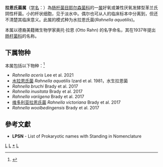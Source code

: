 {{Automatic taxobox
| taxon = Rahnella
| authority = Izard et al., 1981
| type species = 水拉恩氏菌<br>''Rahnella aquatilis''
| type species authority = Izard et al., 1981
}}
'''拉恩氏菌属'''（[[学名|学名]]：{{lang|la|''Rahnella''}}）為[[肠杆菌目|肠杆菌目]][[耶尔森菌科|耶尔森菌科]]的一[[属|属]]好氧或兼性厌氧发酵型革兰氏阴性杆菌。小的杆状细胞，见于淡水中。偶尔也可从人的临床标本中分离到，但还不清楚其临床意义。此属的模式种为水拉恩氏菌(''Rahnella aquatilis'')。

本属以德裔美籍微生物学家奥托·拉恩 (Otto Rahn) 的名字命名，其在1937年提出[[肠杆菌科|肠杆菌科]]的名称。

==下属物种==
本属包括以下物种：<ref>{{cite web |title=Rahnella Izard et al., 1981 |url=https://www.gbif.org/species/3221762 |website=GBIF |access-date=2022-06-09 |archive-date=2021-11-19 |archive-url=https://web.archive.org/web/20211119205658/https://www.gbif.org/species/3221762 }}</ref>
* ''Rahnella aceris'' Lee et al. 2021
* [[水拉恩氏菌|水拉恩氏菌]] ''Rahnella aquatilis'' Izard et al. 1981，水生拉恩菌
* ''Rahnella bruchi'' Brady et al. 2017
* ''Rahnella inusitata'' Brady et al. 2017
* ''Rahnella variigena'' Brady et al. 2017
* [[维多利亚拉恩氏菌|维多利亚拉恩氏菌]] ''Rahnella victoriana'' Brady et al. 2017
* ''Rahnella woolbedingensis'' Brady et al. 2017

==參考文獻==
{{reflist}}
* '''LPSN''' - List of Prokaryotic names with Standing in Nomenclature

{{taxonbar}}

[[Category:_革兰氏阴性菌|L]]
[[Category:_耶尔森菌科|L]]
[[Category:_拉恩氏菌属|*]]
[[Category:_1981年描述的分类群|L]]